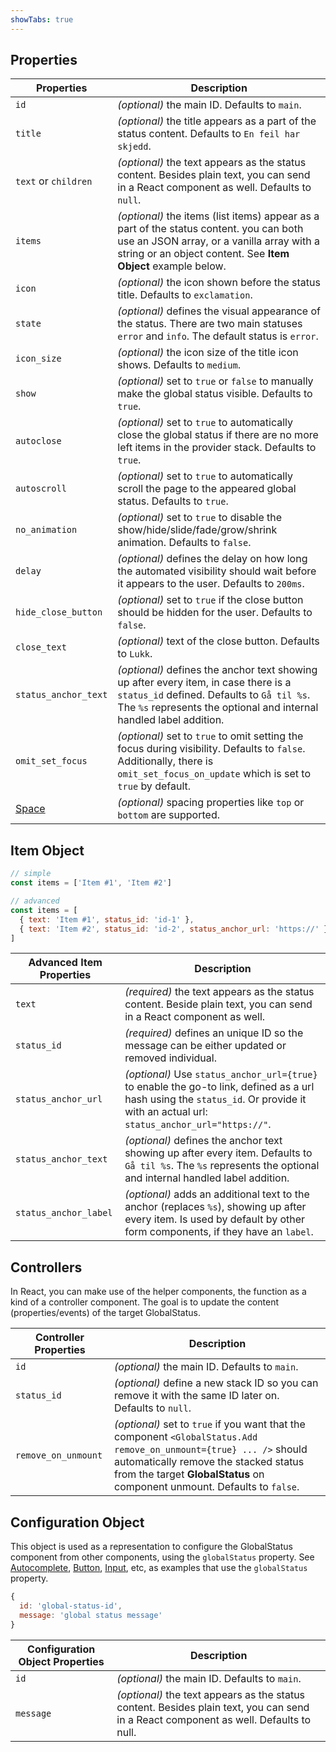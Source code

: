 ```yaml
---
showTabs: true
---
```



## Properties

| Properties                                  | Description                                                                                                                                                                                              |
| ------------------------------------------- | -------------------------------------------------------------------------------------------------------------------------------------------------------------------------------------------------------- |
| `id`                                        | _(optional)_ the main ID. Defaults to `main`.                                                                                                                                                            |
| `title`                                     | _(optional)_ the title appears as a part of the status content. Defaults to `En feil har skjedd`.                                                                                                        |
| `text` or `children`                        | _(optional)_ the text appears as the status content. Besides plain text, you can send in a React component as well. Defaults to `null`.                                                                  |
| `items`                                     | _(optional)_ the items (list items) appear as a part of the status content. you can both use an JSON array, or a vanilla array with a string or an object content. See **Item Object** example below.    |
| `icon`                                      | _(optional)_ the icon shown before the status title. Defaults to `exclamation`.                                                                                                                          |
| `state`                                     | _(optional)_ defines the visual appearance of the status. There are two main statuses `error` and `info`. The default status is `error`.                                                                 |
| `icon_size`                                 | _(optional)_ the icon size of the title icon shows. Defaults to `medium`.                                                                                                                                |
| `show`                                      | _(optional)_ set to `true` or `false` to manually make the global status visible. Defaults to `true`.                                                                                                    |
| `autoclose`                                 | _(optional)_ set to `true` to automatically close the global status if there are no more left items in the provider stack. Defaults to `true`.                                                           |
| `autoscroll`                                | _(optional)_ set to `true` to automatically scroll the page to the appeared global status. Defaults to `true`.                                                                                           |
| `no_animation`                              | _(optional)_ set to `true` to disable the show/hide/slide/fade/grow/shrink animation. Defaults to `false`.                                                                                               |
| `delay`                                     | _(optional)_ defines the delay on how long the automated visibility should wait before it appears to the user. Defaults to `200ms`.                                                                      |
| `hide_close_button`                         | _(optional)_ set to `true` if the close button should be hidden for the user. Defaults to `false`.                                                                                                       |
| `close_text`                                | _(optional)_ text of the close button. Defaults to `Lukk`.                                                                                                                                               |
| `status_anchor_text`                        | _(optional)_ defines the anchor text showing up after every item, in case there is a `status_id` defined. Defaults to `Gå til %s`. The `%s` represents the optional and internal handled label addition. |
| `omit_set_focus`                            | _(optional)_ set to `true` to omit setting the focus during visibility. Defaults to `false`. Additionally, there is `omit_set_focus_on_update` which is set to `true` by default.                        |
| [Space](/uilib/components/space/properties) | _(optional)_ spacing properties like `top` or `bottom` are supported.                                                                                                                                    |

## Item Object

```js
// simple
const items = ['Item #1', 'Item #2']

// advanced
const items = [
  { text: 'Item #1', status_id: 'id-1' },
  { text: 'Item #2', status_id: 'id-2', status_anchor_url: 'https://' },
]
```

| Advanced Item Properties | Description                                                                                                                                                                          |
| ------------------------ | ------------------------------------------------------------------------------------------------------------------------------------------------------------------------------------ |
| `text`                   | _(required)_ the text appears as the status content. Beside plain text, you can send in a React component as well.                                                                   |
| `status_id`              | _(required)_ defines an unique ID so the message can be either updated or removed individual.                                                                                        |
| `status_anchor_url`      | _(optional)_ Use `status_anchor_url={true}` to enable the go-to link, defined as a url hash using the `status_id`. Or provide it with an actual url: `status_anchor_url="https://"`. |
| `status_anchor_text`     | _(optional)_ defines the anchor text showing up after every item. Defaults to `Gå til %s`. The `%s` represents the optional and internal handled label addition.                     |
| `status_anchor_label`    | _(optional)_ adds an additional text to the anchor (replaces `%s`), showing up after every item. Is used by default by other form components, if they have an `label`.               |

## Controllers

In React, you can make use of the helper components, the function as a kind of a controller component.
The goal is to update the content (properties/events) of the target GlobalStatus.

<GlobalStatusExampleControllers />

| Controller Properties | Description                                                                                                                                                                                                                              |
| --------------------- | ---------------------------------------------------------------------------------------------------------------------------------------------------------------------------------------------------------------------------------------- |
| `id`                  | _(optional)_ the main ID. Defaults to `main`.                                                                                                                                                                                            |
| `status_id`           | _(optional)_ define a new stack ID so you can remove it with the same ID later on. Defaults to `null`.                                                                                                                                   |
| `remove_on_unmount`   | _(optional)_ set to `true` if you want that the component `<GlobalStatus.Add remove_on_unmount={true} ... />` should automatically remove the stacked status from the target **GlobalStatus** on component unmount. Defaults to `false`. |

## Configuration Object

This object is used as a representation to configure the GlobalStatus component from other components, using the `globalStatus` property.
See [Autocomplete](/uilib/components/autocomplete/properties), [Button](/uilib/components/button/properties), [Input](/uilib/components/input/properties), etc, as examples that use the `globalStatus` property.

```js
{
  id: 'global-status-id',
  message: 'global status message'
}
```

| Configuration Object Properties | Description                                                                                                                           |
| ------------------------------- | ------------------------------------------------------------------------------------------------------------------------------------- |
| `id`                            | _(optional)_ the main ID. Defaults to `main`.                                                                                         |
| `message`                       | _(optional)_ the text appears as the status content. Besides plain text, you can send in a React component as well. Defaults to null. |
